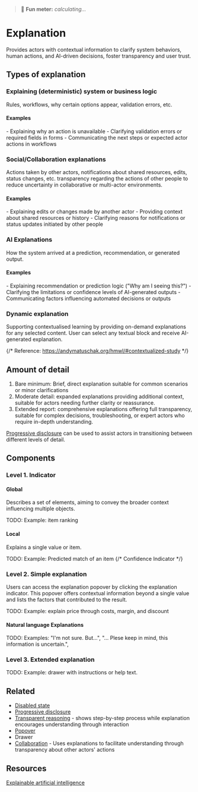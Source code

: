 
<Meta title="Patterns/Explanation" />

> 💭 **Fun meter:** _calculating..._

# Explanation

Provides actors with contextual information to clarify system behaviors, human actions, and AI-driven decisions, foster transparency and user trust.

## Types of explanation

### Explaining (deterministic) system or business logic
Rules, workflows, why certain options appear, validation errors, etc.

#### Examples

<div>
- Explaining why an action is unavailable
- Clarifying validation errors or required fields in forms
- Communicating the next steps or expected actor actions in workflows
</div>

### Social/Collaboration explanations
Actions taken by other actors, notifications about shared resources, edits, status changes, etc.
transparency regarding the actions of other people to reduce uncertainty in collaborative or multi-actor environments.

#### Examples

<div>
- Explaining edits or changes made by another actor
- Providing context about shared resources or history
- Clarifying reasons for notifications or status updates initiated by other people
</div>

### AI Explanations
How the system arrived at a prediction, recommendation, or generated output.

#### Examples

<div>
- Explaining recommendation or prediction logic ("Why am I seeing this?")
- Clarifying the limitations or confidence levels of AI-generated outputs
- Communicating factors influencing automated decisions or outputs
</div>

### Dynamic explanation

Supporting contextualised learning by providing on-demand explanations for any selected content.
User can select any textual block and receive AI-generated explanation.

<Story of={DynamicExplanation} />

{/* Reference: https://andymatuschak.org/hmwl/#contextualized-study */}


## Amount of detail

1. Bare minimum: Brief, direct explanation suitable for common scenarios or minor clarifications
2. Moderate detail: expanded explanations providing additional context, suitable for actors needing further clarity or reassurance.
3. Extended report: comprehensive explanations offering full transparency, suitable for complex decisions, troubleshooting, or expert actors who require in-depth understanding.

[Progressive disclosure](../?path=/docs/patterns-progressive-disclosure--docs)
can be used to assist actors in transitioning between different levels of detail.

## Components

### Level 1. Indicator

#### Global

Describes a set of elements, aiming to convey the broader context influencing multiple objects.

TODO: Example: item ranking

#### Local

Explains a single value or item.

TODO: Example: Predicted match of an item
{/* Confidence Indicator */}

### Level 2. Simple explanation

Users can access the explanation popover by clicking the explanation indicator. This popover offers contextual information beyond a single value and lists the factors that contributed to the result.

TODO: Example: explain price through costs, margin, and discount

#### Natural language Explanations

TODO: Examples: "I'm not sure. But...", "... Plese keep in mind, this information is uncertain.",

### Level 3. Extended explanation

TODO: Example: drawer with instructions or help text.

## Related

- [Disabled state](./?path=/docs/patterns-states-disabled-state--docs)
- [Progressive disclosure](../?path=/docs/patterns-progressive-disclosure--docs)
- [Transparent reasoning](../?path=/docs/patterns-communication-transparent-reasonining--docs) - shows step-by-step process while explanation encourages understanding through interaction
- [Popover](./?path=/docs/primitives-popover--docs)
- Drawer
- [Collaboration](../?path=/docs/patterns-collaboration--docs) - Uses explanations to facilitate understanding through transparency about other actors' actions

## Resources

[Explainable artificial intelligence](https://en.wikipedia.org/wiki/Explainable_artificial_intelligence)
